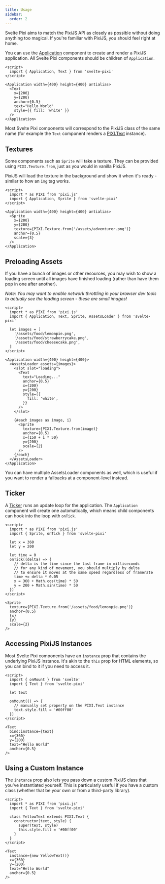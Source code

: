 ```yaml
---
title: Usage
sidebar:
  order: 2
---
```


Svelte Pixi aims to match the PixiJS API as closely as possible without doing anything too magical. 
If you're familiar with PixiJS, you should feel right at home.

You can use the [Application](/docs/components/application) component to create and render a PixiJS application. 
All Svelte Pixi components should be children of `Application`.

```svelte live wrapper=/src/layouts/examples/wrappers/Empty.svelte
<script>
  import { Application, Text } from 'svelte-pixi'
</script>

<Application width={400} height={400} antialias>
  <Text
    x={200}
    y={200}
    anchor={0.5}
    text="Hello World"
    style={{ fill: 'white' }}
  />
</Application>
```

Most Svelte Pixi components will correspond to the PixiJS class of the same name
(for example the `Text` component renders a [PIXI.Text](https://pixijs.download/dev/docs/PIXI.Text.html) instance).

## Textures

Some components such as `Sprite` will take a texture. They can be provided using `PIXI.Texture.from`,
just as you would in vanilla PixiJS.

PixiJS will load the texture in the background and show it when it's ready - similar to how an `img` tag works.

```svelte live wrapper=/src/layouts/examples/wrappers/Empty.svelte
<script>
  import * as PIXI from 'pixi.js'
  import { Application, Sprite } from 'svelte-pixi'
</script>

<Application width={400} height={400} antialias>
  <Sprite
    x={200}
    y={200}
    texture={PIXI.Texture.from('/assets/adventurer.png')}
    anchor={0.5}
    scale={3}
  />
</Application>
```

## Preloading Assets

If you have a bunch of images or other resources, you may wish to show a loading screen 
until all images have finished loading (rather than have them pop in one after another).

_Note: You may want to enable network throttling in your browser dev tools to actually see the loading screen - these are small images!_

```svelte live wrapper=/src/layouts/examples/wrappers/Empty.svelte
<script>
  import * as PIXI from 'pixi.js'
  import { Application, Text, Sprite, AssetsLoader } from 'svelte-pixi'

  let images = [
    '/assets/food/lemonpie.png',
    '/assets/food/strawberrycake.png',
    '/assets/food/cheesecake.png',
  ]
</script>

<Application width={400} height={400}>
  <AssetsLoader assets={images}>
    <slot slot="loading">
      <Text
        text="Loading..."
        anchor={0.5}
        x={200}
        y={200}
        style={{
          fill: 'white',
        }}
      />
    </slot>

    {#each images as image, i}
      <Sprite
        texture={PIXI.Texture.from(image)}
        anchor={0.5}
        x={150 + i * 50}
        y={200}
        scale={2}
      />
    {/each}
  </AssetsLoader>
</Application>
```

You can have multiple AssetsLoader components as well, which is useful 
if you want to render a fallbacks at a component-level instead.

## Ticker

A [Ticker](/docs/components/ticker) runs an update loop for the application. 
The `Application` component will create one automatically, which means child
components can hook into the loop with `onTick`.

```svelte live
<script>
  import * as PIXI from 'pixi.js'
  import { Sprite, onTick } from 'svelte-pixi'

  let x = 360
  let y = 200

  let time = 0
  onTick((delta) => {
    // delta is the time since the last frame in milliseconds
    // for any kind of movement, you should multiply by delta
    // to ensure it moves at the same speed regardless of framerate
    time += delta * 0.05
    x = 360 + Math.cos(time) * 50
    y = 200 + Math.sin(time) * 50
  })
</script>

<Sprite
  texture={PIXI.Texture.from('/assets/food/lemonpie.png')}
  anchor={0.5}
  {x}
  {y}
  scale={2}
/>
```

## Accessing PixiJS Instances

Most Svelte Pixi components have an `instance` prop that 
contains the underlying PixiJS instance. It's akin to the `this` prop for HTML elements, 
so you can bind to it if you need to access it.

```svelte live {5,14}
<script>
  import { onMount } from 'svelte'
  import { Text } from 'svelte-pixi'

  let text

  onMount(() => {
    // manually set property on the PIXI.Text instance    
    text.style.fill = '#00ff00'
  })
</script>

<Text 
  bind:instance={text} 
  x={360} 
  y={200} 
  text="Hello World" 
  anchor={0.5} 
/>
```

## Using a Custom Instance

The `instance` prop also lets you pass down a custom PixiJS class 
that you've instantiated yourself. This is particularly useful 
if you have a custom class (whether that be your own or from a third-party library).

```svelte live {14}
<script>
  import * as PIXI from 'pixi.js'
  import { Text } from 'svelte-pixi'

  class YellowText extends PIXI.Text {
    constructor(text, style) {
      super(text, style)
      this.style.fill = '#00ff00'
    }
  }
</script>

<Text 
  instance={new YellowText()} 
  x={360} 
  y={200} 
  text="Hello World" 
  anchor={0.5} 
/>
```
